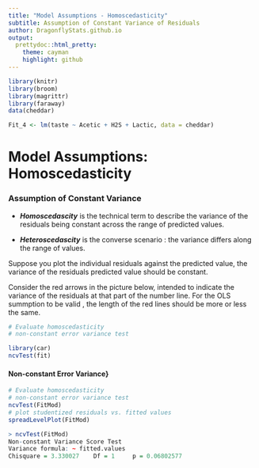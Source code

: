 ```yaml
---
title: "Model Assumptions - Homoscedasticity"
subtitle: Assumption of Constant Variance of Residuals
author: DragonflyStats.github.io
output:
  prettydoc::html_pretty:
    theme: cayman
    highlight: github
---
```



```r
library(knitr)
library(broom)
library(magrittr)
library(faraway)
data(cheddar)

Fit_4 <- lm(taste ~ Acetic + H2S + Lactic, data = cheddar)
```

Model Assumptions: Homoscedasticity
==========================
### Assumption of Constant Variance


* ***Homoscedascity*** is the technical term to describe the variance of the residuals being constant across the range of predicted values. 

* ***Heteroscedascity*** is the converse scenario : the variance differs along the range of values.



Suppose you plot the individual residuals against the predicted value, the variance of the residuals predicted value should be constant. 

Consider the red arrows in the picture below, intended to indicate the variance of the residuals at that part of the number line. For the OLS summption to be valid , the length of the red lines should be more or less the same.


```r
# Evaluate homoscedasticity
# non-constant error variance test

library(car)
ncvTest(fit)
```


#### Non-constant Error Variance}

```r

# Evaluate homoscedasticity
# non-constant error variance test
ncvTest(FitMod)
# plot studentized residuals vs. fitted values 
spreadLevelPlot(FitMod)
```


```r
> ncvTest(FitMod)
Non-constant Variance Score Test 
Variance formula: ~ fitted.values 
Chisquare = 3.330027    Df = 1     p = 0.06802577 
```
